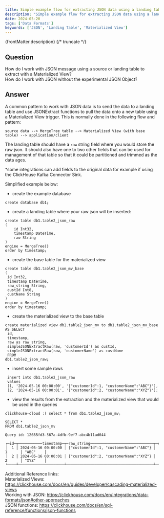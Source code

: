 ```yaml
---
title: Simple example flow for extracting JSON data using a landing table with a Materialized View
description: "Simple example flow for extracting JSON data using a landing table with a Materialized View"
date: 2024-05-20
tags: ['Data Formats']
keywords: ['JSON', 'Landing Table', 'Materialized View']
---
```


{frontMatter.description}
{/* truncate */}

## Question

How do I work with JSON message using a source or landing table to extract with a Materialized View?  
How do I work with JSON without the experimental JSON Object?

## Answer

A common pattern to work with JSON data is to send the data to a landing table and use JSONExtract functions to pull the data onto a new table using a Materialized View trigger.
This is normally done in the following flow and pattern:
```
source data --> MergeTree table --> Materialized View (with base table) --> application/client
```

The landing table should have a `raw` string field where you would store the raw json.  It should also have one to two other fields that can be used for management of that table so that it could be partitioned and trimmed as the data ages.  

*some integrations can add fields to the original data for example if using the ClickHouse Kafka Connector Sink.

Simplified example below:
- create the example database
```
create database db1;
```

- create a landing table where your raw json will be inserted:
```
create table db1.table2_json_raw
(
    id Int32,
    timestamp DateTime,
    raw String
)
engine = MergeTree()
order by timestamp;
```

- create the base table for the materialized view
```
create table db1.table2_json_mv_base
(
 id Int32,
 timestamp DateTime,
 raw_string String,
 custId Int8,
 custName String
)
engine = MergeTree()
order by timestamp;
```

- create the materialized view to the base table
```
create materialized view db1.table2_json_mv to db1.table2_json_mv_base
AS SELECT
 id,
 timestamp,
 raw as raw_string,
 simpleJSONExtractRaw(raw, 'customerId') as custId,
 simpleJSONExtractRaw(raw, 'customerName') as custName
 FROM
db1.table2_json_raw;
```

- insert some sample rows
```
 insert into db1.table2_json_raw
 values
 (1, '2024-05-16 00:00:00', '{"customerId":1, "customerName":"ABC"}'),
 (2, '2024-05-16 00:00:01', '{"customerId":2, "customerName":"XYZ"}');
```

- view the results from the extraction and the materialized view that would be used in the queries
```
clickhouse-cloud :) select * from db1.table2_json_mv;

SELECT *
FROM db1.table2_json_mv

Query id: 12655fd3-567a-4dfb-9ef7-abc4b11ad044

┌─id─┬───────────timestamp─┬─raw_string─────────────────────────────┬─custId─┬─custName─┐
│  1 │ 2024-05-16 00:00:00 │ {"customerId":1, "customerName":"ABC"} │ 1      │ "ABC"    │
│  2 │ 2024-05-16 00:00:01 │ {"customerId":2, "customerName":"XYZ"} │ 2      │ "XYZ"    │
└────┴─────────────────────┴────────────────────────────────────────┴────────┴──────────┘
```

Additional Reference links:  
Materialized Views: https://clickhouse.com/docs/en/guides/developer/cascading-materialized-views  
Working with JSON: https://clickhouse.com/docs/en/integrations/data-formats/json#other-approaches  
JSON functions: https://clickhouse.com/docs/en/sql-reference/functions/json-functions  
